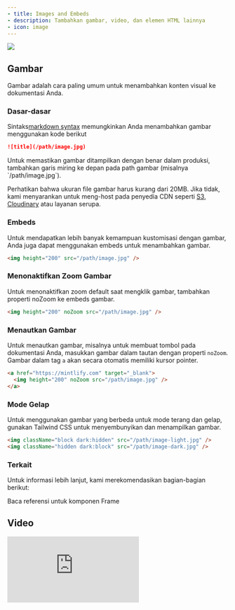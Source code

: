 ```yaml
---
- title: Images and Embeds
- description: Tambahkan gambar, video, dan elemen HTML lainnya
- icon: image
---
```


<img className="rounded-xl" src="https://mintlify-assets.b-cdn.net/bigbend.jpg" />

## Gambar

Gambar adalah cara paling umum untuk menambahkan konten visual ke dokumentasi Anda.

### Dasar-dasar

Sintaks[markdown syntax](https://www.markdownguide.org/basic-syntax/#images) memungkinkan Anda menambahkan gambar menggunakan kode berikut

```md
![title](/path/image.jpg)
```

<Tip>
  Untuk memastikan gambar ditampilkan dengan benar dalam produksi, tambahkan garis miring ke depan pada path gambar (misalnya `/path/image.jpg`).
</Tip>

Perhatikan bahwa ukuran file gambar harus kurang dari 20MB. Jika tidak, kami menyarankan untuk meng-host pada penyedia CDN seperti [S3](https://aws.amazon.com/s3), [Cloudinary](https://cloudinary.com) atau layanan serupa.

### Embeds

Untuk mendapatkan lebih banyak kemampuan kustomisasi dengan gambar, Anda juga dapat menggunakan embeds untuk menambahkan gambar.

```html
<img height="200" src="/path/image.jpg" />
```

### Menonaktifkan Zoom Gambar

Untuk menonaktifkan zoom default saat mengklik gambar, tambahkan properti noZoom ke embeds gambar.

```html
<img height="200" noZoom src="/path/image.jpg" />
```

### Menautkan Gambar

Untuk menautkan gambar, misalnya untuk membuat tombol pada dokumentasi Anda, masukkan gambar dalam tautan dengan properti `noZoom`. Gambar dalam tag `a` akan secara otomatis memiliki kursor pointer.

```html
<a href="https://mintlify.com" target="_blank">
  <img height="200" noZoom src="/path/image.jpg" />
</a>
```

### Mode Gelap

Untuk menggunakan gambar yang berbeda untuk mode terang dan gelap, gunakan Tailwind CSS untuk menyembunyikan dan menampilkan gambar.

```html
<img className="block dark:hidden" src="/path/image-light.jpg" />
<img className="hidden dark:block" src="/path/image-dark.jpg" />
```

### Terkait

Untuk informasi lebih lanjut, kami merekomendasikan bagian-bagian berikut:

<Card title="Frame Component Reference" icon="frame" href="/id/components/frames">
  Baca referensi untuk komponen Frame
</Card>

## Video

<iframe className="w-full aspect-video rounded-xl" src="https://www.youtube.com/embed/4KzFe50RQkQ" title="Pemutar video YouTube" frameBorder="0" allow="accelerometer; autoplay; clipboard-write; encrypted-media; gyroscope; picture-in-picture" allowFullScreen />

<br />

<Tip>
  Mintlify mendukung [HTML tags in Markdown](https://www.markdownguide.org/basic-syntax/#html). Ini berguna jika Anda lebih suka tag HTML daripada sintaks Markdown, dan memungkinkan Anda membuat dokumentasi dengan fleksibilitas tak terbatas.
</Tip>

Untuk video YouTube gunakan:

```html
<iframe
  width="560"
  height="315"
  src="https://www.youtube.com/embed/4KzFe50RQkQ"
  title="YouTube video player"
  frameborder="0"
  allow="accelerometer; autoplay; clipboard-write; encrypted-media; gyroscope; picture-in-picture"
  allowfullscreen
></iframe>
```

Untuk video lainnya, gunakan:

```html
<video
  controls
  className="w-full aspect-video"
  src="link-to-your-video.com"
></video>
```

Untuk memutar video secara otomatis, gunakan:

```html
<video
  autoPlay
  muted
  loop
  playsInline
  className="w-full aspect-video"
  src="link-to-your-video.com"
></video>
```

<Warning>
  Karena Mintlify perlu mematuhi sintaks JSX, atribut kata ganda perlu
  ditulis dalam camelCase: autoPlay, playsInline.
</Warning>

## iFrames

Memuat halaman HTML lain dalam dokumen.

```html
<iframe src="https://www.youtube.com/embed/4KzFe50RQkQ"> </iframe>
```
